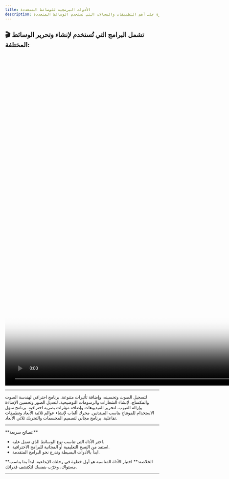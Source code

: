 ```yaml
---
title: الأدوات البرمجية للوسائط المتعددة 
description: نظرة على أهم التطبيقات والمجالات التي تستخدم الوسائط المتعددة
---
```



## 🎬 تشمل البرامج التي تُستخدم لإنشاء وتحرير الوسائط المختلفة:

<video class="plyr" preload="metadata" playsinline poster="/thumbnails/Tools-min.png" width="1920" height="1080">
  <source src="/MultimediaTools.mp4" type="video/mp4" />
  Your browser does not support the video tag.
</video>

---

<Tabs>
  <TabItem label="الصوت">
    <CardGrid>
      <Card title="Sound Forge" icon="microphone">
        لتسجيل الصوت وتحسينه، وإضافة تأثيرات متنوعة.
      </Card>
      <Card title="Adobe Audition" icon="microphone">
        برنامج احترافي لهندسة الصوت والمكساج.
      </Card>
    </CardGrid>
  </TabItem>
  <TabItem label="الصور">
    <CardGrid>
      <Card title="Adobe Illustrator" icon="image">
        لإنشاء الشعارات والرسومات التوضيحية.
      </Card>
      <Card title="Adobe Photoshop" icon="image">
        لتعديل الصور وتحسين الإضاءة وإزالة العيوب.
      </Card>
    </CardGrid>
  </TabItem>
  <TabItem label="الفيديو">
    <CardGrid>
      <Card title="Adobe Premiere" icon="video">
        لتحرير الفيديوهات وإضافة مؤثرات بصرية احترافية.
      </Card>
      <Card title="Filmora" icon="video">
        برنامج سهل الاستخدام للمونتاج يناسب المبتدئين.
      </Card>
    </CardGrid>
  </TabItem>
  <TabItem label="التصميم ثلاثي الأبعاد">
    <CardGrid>
      <Card title="Unity" icon="joystick">
        محرك ألعاب لإنشاء عوالم ثلاثية الأبعاد وتطبيقات تفاعلية.
      </Card>
      <Card title="Blender" icon="joystick">
        برنامج مجاني لتصميم المجسمات والتحريك ثلاثي الأبعاد.
      </Card>
    </CardGrid>
  </TabItem>
</Tabs>

---

<Aside type="tip">
  **نصائح سريعة:**
  <ul>
    <li>اختر الأداة التي تناسب نوع الوسائط الذي تعمل عليه.</li>
    <li>استفد من النسخ التعليمية أو المجانية للبرامج الاحترافية.</li>
    <li>ابدأ بالأدوات البسيطة وتدرج نحو البرامج المتقدمة.</li>
  </ul>
  **الخلاصة:** اختيار الأداة المناسبة هو أول خطوة في رحلتك الإبداعية. ابدأ بما يناسب مستواك، وجرّب بنفسك لتكتشف قدراتك.
</Aside>

---

<CompleteButton pageId="ref-5" />
